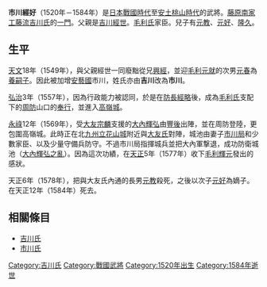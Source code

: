 {{unreferenced|time=2015-09-13T18:27:05+00:00}}
{{japanese|japanese=市川 経好|kana=いちかわ つねよし|romaji=Ichikawa Tsuneyoshi|舊寫=市川 經好}}
'''市川經好'''（1520年－1584年）是[[日本戰國時代|日本戰國時代]]至[[安土桃山時代|安土桃山時代]]的武將。[[藤原南家|藤原南家]][[工藤流|工藤流]][[吉川氏|吉川氏]]的[[一門|一門]]。父親是[[吉川經世|吉川經世]]。[[毛利氏|毛利氏]]家臣。兒子有[[市川元教|元教]]、[[市川元好|元好]]、[[市川隆久|隆久]]。

== 生平 ==
[[天文_(後奈良天皇)|天文]]18年（1549年），與父親經世一同廢黜從兄[[吉川興經|興經]]，並迎[[毛利元就|毛利元就]]的次男[[吉川元春|元春]]為[[養子|養嗣子]]。因此被加增[[安藝國|安藝國]]市川，姓氏亦由'''吉川'''改為'''市川'''。

[[弘治_(日本)|弘治]]3年（1557年），因為行政能力被認同，於是在[[防長經略|防長經略]]後，成為[[毛利氏|毛利氏]]支配下的[[周防|周防]]山口的[[奉行|奉行]]，並進入[[高嶺城|高嶺城]]。

[[永祿|永祿]]12年（1569年），受[[大友宗麟|大友宗麟]]支援的[[大內輝弘|大內輝弘]]由[[豐後|豐後]]出陣，並在周防登陸，更包圍高嶺城。此時正在北[[九州_(日本)|九州]][[立花山城|立花山城]]附近與[[大友氏|大友氏]]對陣，城池由妻子[[市川局|市川局]]和少數家臣、以及少量守備兵防守。不過市川局指揮城兵並把大內軍撃退，成功防衛城池（[[大內輝弘之亂|大內輝弘之亂]]）。因為這次功績，在[[天正_(日本)|天正]]5年（1577年）收下[[毛利輝元|毛利輝元]]發出的感狀。

天正6年（1578年），把與大友氏內通的長男[[市川元教|元教]]殺死，之後以次子[[市川元好|元好]]為嫡子。在天正12年（1584年）死去。

== 相關條目 ==
*[[吉川氏|吉川氏]]
*[[市川氏|市川氏]]

[[Category:吉川氏|Category:吉川氏]]
[[Category:戰國武將|Category:戰國武將]]
[[Category:1520年出生|Category:1520年出生]]
[[Category:1584年逝世|Category:1584年逝世]]
